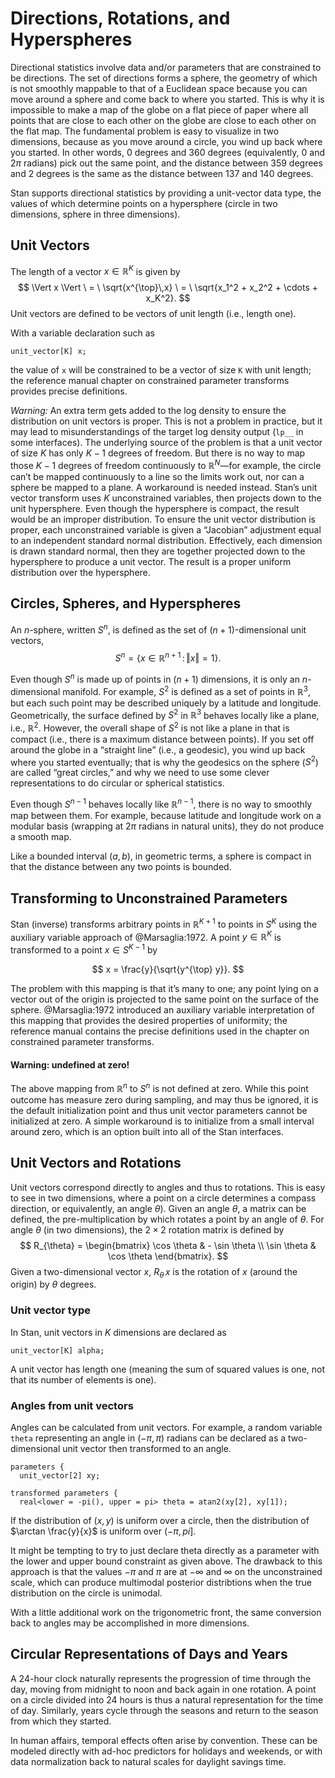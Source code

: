 # Directions, Rotations, and Hyperspheres

Directional statistics involve data and/or parameters that are
constrained to be directions.  The set of directions forms a sphere,
the geometry of which is not smoothly mappable to that of a Euclidean
space because you can move around a sphere and come back to where you
started.  This is why it is impossible to make a map of the globe on a
flat piece of paper where all points that are close to each other on
the globe are close to each other on the flat map.  The fundamental
problem is easy to visualize in two dimensions, because as you move
around a circle, you wind up back where you started.  In other words,
0 degrees and 360 degrees (equivalently, 0 and $2 \pi$ radians) pick
out the same point, and the distance between 359 degrees and 2 degrees
is the same as the distance between 137 and 140 degrees.

Stan supports directional statistics by providing a unit-vector data
type, the values of which determine points on a hypersphere (circle in
two dimensions, sphere in three dimensions).

## Unit Vectors

The length of a vector $x \in \mathbb{R}^K$ is given by
$$
\Vert x \Vert
\ = \ \sqrt{x^{\top}\,x}
\ = \ \sqrt{x_1^2 + x_2^2 + \cdots + x_K^2}.
$$
Unit vectors are defined to be vectors of unit length (i.e., length
one).

With a variable declaration such as

```
unit_vector[K] x;
```

the value of `x` will be constrained to be a vector of size
`K` with unit length;  the reference manual chapter on
constrained parameter transforms provides precise definitions.

*Warning:* An extra term gets added to the log density to ensure
the distribution on unit vectors is proper.  This is not a problem in
practice, but it may lead to misunderstandings of the target log
density output (`lp__` in some interfaces).  The underlying
source of the problem is that a unit vector of size $K$ has only
$K - 1$ degrees of freedom.  But there is no way to map those $K - 1$
degrees of freedom continuously to $\mathbb{R}^N$---for example, the
circle can't be mapped continuously to a line so the limits work out,
nor can a sphere be mapped to a plane.  A workaround is needed
instead.  Stan's unit vector transform uses $K$ unconstrained
variables, then projects down to the unit hypersphere.  Even though
the hypersphere is compact, the result would be an improper
distribution.  To ensure the unit vector distribution is proper, each
unconstrained variable is given a "Jacobian" adjustment equal to an
independent standard normal distribution.  Effectively, each dimension is
drawn standard normal, then they are together projected down to the
hypersphere to produce a unit vector.  The result is a proper uniform
distribution over the hypersphere.



## Circles, Spheres, and Hyperspheres

An $n$-sphere, written $S^{n}$, is defined as the set of $(n +
1)$-dimensional unit vectors,
$$
S^{n} = \{ x \in \mathbb{R}^{n+1} \, : \, \Vert x \Vert = 1 \}.
$$

Even though $S^n$ is made up of points in $(n+1)$ dimensions, it is
only an $n$-dimensional manifold.  For example, $S^2$ is defined as a
set of points in $\mathbb{R}^3$, but each such point may be described
uniquely by a latitude and longitude.  Geometrically, the surface
defined by $S^2$ in $\mathbb{R}^3$ behaves locally like a plane, i.e.,
$\mathbb{R}^2$.  However, the overall shape of $S^2$ is not like a plane
in that is compact (i.e., there is a maximum distance between points).
If you set off around the globe in a "straight line" (i.e., a
geodesic), you wind up back where you started eventually; that is why
the geodesics on the sphere ($S^2$) are called "great circles," and
why we need to use some clever representations to do circular or
spherical statistics.

Even though $S^{n-1}$ behaves locally like $\mathbb{R}^{n-1}$, there is no
way to smoothly map between them. For example, because
latitude and longitude work on a modular basis (wrapping at $2\pi$
radians in natural units), they do not produce a smooth map.

Like a bounded interval $(a, b)$, in geometric terms, a sphere is
compact in that the distance between any two points is bounded.


## Transforming to Unconstrained Parameters

Stan (inverse) transforms arbitrary points in $\mathbb{R}^{K+1}$ to points
in $S^K$ using the auxiliary variable approach of
@Marsaglia:1972.  A point $y \in \mathbb{R}^K$ is transformed to a
point $x \in S^{K-1}$ by

$$
x = \frac{y}{\sqrt{y^{\top} y}}.
$$

The problem with this mapping is that it's many to one; any point
lying on a vector out of the origin is projected to the same point on
the surface of the sphere.  @Marsaglia:1972 introduced an
auxiliary variable interpretation of this mapping that provides the
desired properties of uniformity; the reference manual contains the
precise definitions used in the chapter on constrained parameter
transforms.


#### Warning: undefined at zero! {-}

The above mapping from $\mathbb{R}^n$ to $S^n$ is not defined at zero.
While this point outcome has measure zero during sampling, and may
thus be ignored, it is the default initialization point and thus unit
vector parameters cannot be initialized at zero.  A simple workaround
is to initialize from a  small interval around zero, which is an
option built into all of the Stan interfaces.



## Unit Vectors and Rotations

Unit vectors correspond directly to angles and thus to rotations.
This is easy to see in two dimensions, where a point on a circle
determines a compass direction, or equivalently, an angle $\theta$).
Given an angle $\theta$, a matrix can be defined, the
pre-multiplication by which rotates a point by an angle of $\theta$.
For angle $\theta$ (in two dimensions), the $2 \times 2$ rotation
matrix is defined by
$$
R_{\theta}
=
\begin{bmatrix}
\cos \theta & - \sin \theta
\\
\sin \theta & \cos \theta
\end{bmatrix}.
$$
Given a two-dimensional vector $x$, $R_{\theta} \, x$ is the rotation
of $x$ (around the origin) by $\theta$ degrees.

### Unit vector type {-}

In Stan, unit vectors in $K$ dimensions are declared as

```
unit_vector[K] alpha;
```

A unit vector has length one (meaning the sum of squared values is
one, not that its number of elements is one).

### Angles from unit vectors {-}

Angles can be calculated from unit vectors.  For example, a random
variable `theta` representing an angle in $(-\pi, \pi)$ radians
can be declared as a two-dimensional unit vector then transformed to
an angle.

```
parameters {
  unit_vector[2] xy;

transformed parameters {
  real<lower = -pi(), upper = pi> theta = atan2(xy[2], xy[1]);
```

If the distribution of $(x, y)$ is uniform over a circle, then the
distribution of $\arctan \frac{y}{x}$ is uniform over $(-\pi, pi]$.

It might be tempting to try to just declare theta directly as a
parameter with the lower and upper bound constraint as given above.
The drawback to this approach is that the values $-\pi$ and $\pi$ are
at $-\infty$ and $\infty$ on the unconstrained scale, which can
produce multimodal posterior distribtions when the true distribution
on the circle is unimodal.

With a little additional work on the trigonometric front, the same
conversion back to angles may be accomplished in more dimensions.


## Circular Representations of Days and Years

A 24-hour clock naturally represents the progression of time through
the day, moving from midnight to noon and back again in one rotation.
A point on a circle divided into 24 hours is thus a natural
representation for the time of day.  Similarly, years cycle through
the seasons and return to the season from which they started.

In human affairs, temporal effects often arise by convention.  These
can be modeled directly with ad-hoc predictors for holidays and
weekends, or with data normalization back to natural scales for
daylight savings time.
